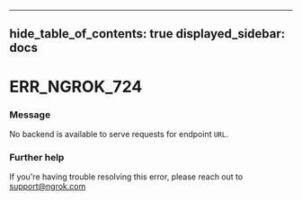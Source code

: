 

---
hide_table_of_contents: true
displayed_sidebar: docs
---


# ERR_NGROK_724

### Message
No backend is available to serve requests for endpoint `URL`.

<ErrorDetails error="err_ngrok_724" />



### Further help
If you're having trouble resolving this error, please reach out to [support@ngrok.com](mailto:support@ngrok.com?subject=Help%20with%20ERR_NGROK_724)

